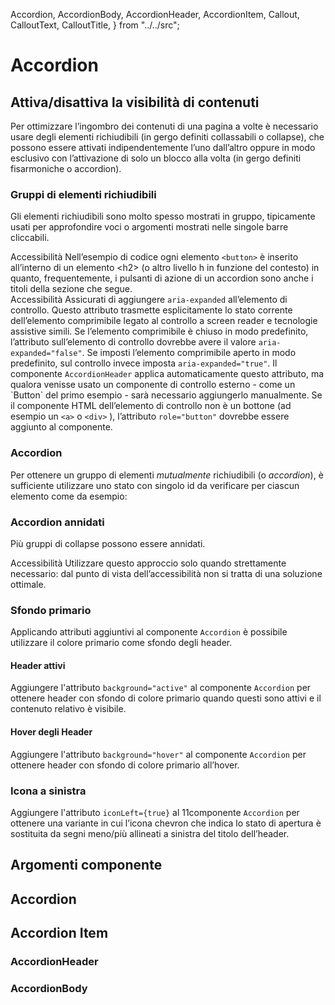   Accordion,
  AccordionBody,
  AccordionHeader,
  AccordionItem,
  Callout,
  CalloutText,
  CalloutTitle,
} from "../../src";

<Meta of={AccordionStories} />

# Accordion

## Attiva/disattiva la visibilità di contenuti

Per ottimizzare l’ingombro dei contenuti di una pagina a volte è necessario usare degli elementi richiudibili (in gergo definiti collassabili o collapse), che possono essere attivati indipendentemente l’uno dall’altro oppure in modo esclusivo con l’attivazione di solo un blocco alla volta (in gergo definiti fisarmoniche o accordion).

<Canvas of={AccordionStories.GruppiDiElementiRichiudibili} />

### Gruppi di elementi richiudibili

Gli elementi richiudibili sono molto spesso mostrati in gruppo, tipicamente usati per approfondire voci o argomenti mostrati nelle singole barre cliccabili.

<div className="docs">
  <Callout color="success">
    <CalloutTitle>
      <span className="text">Accessibilità</span>
    </CalloutTitle>
    <CalloutText>
      Nell’esempio di codice ogni elemento <Code>&lt;button&gt;</Code> è
      inserito all’interno di un elemento &lt;h2&gt; (o altro livello h in
      funzione del contesto) in quanto, frequentemente, i pulsanti di azione di
      un accordion sono anche i titoli della sezione che segue.
    </CalloutText>
  </Callout>
</div>

<Canvas of={AccordionStories.GruppiDiElementiRichiudibili} />

<div className="docs">
  <Callout color="success">
    <CalloutTitle>
      <span className="text">Accessibilità</span>
    </CalloutTitle>
    <CalloutText>
      Assicurati di aggiungere <Code>aria-expanded</Code> all’elemento di
      controllo. Questo attributo trasmette esplicitamente lo stato corrente
      dell’elemento comprimibile legato al controllo a screen reader e
      tecnologie assistive simili. Se l’elemento comprimibile è chiuso in modo
      predefinito, l’attributo sull’elemento di controllo dovrebbe avere il
      valore <Code>aria-expanded="false"</Code>. Se imposti l’elemento
      comprimibile aperto in modo predefinito, sul controllo invece imposta
      <Code>aria-expanded="true"</Code>. Il componente
      <Code>AccordionHeader</Code> applica automaticamente questo attributo, ma
      qualora venisse usato un componente di controllo esterno - come un
      `Button` del primo esempio - sarà necessario aggiungerlo manualmente. Se
      il componente HTML dell’elemento di controllo non è un bottone (ad esempio
      un <Code>&lt;a&gt;</Code> o <Code>&lt;div&gt;</Code>
      ), l’attributo <Code>role="button"</Code> dovrebbe essere aggiunto al componente.
    </CalloutText>
  </Callout>
</div>

### Accordion

Per ottenere un gruppo di elementi _mutualmente_ richiudibili (o _accordion_), è sufficiente utilizzare uno stato con singolo id da verificare per ciascun elemento come da esempio:

<Canvas of={AccordionStories._Accordion} />

### Accordion annidati

Più gruppi di collapse possono essere annidati.

<div className="docs">
  <Callout color="success">
    <CalloutTitle>
      <span className="text">Accessibilità</span>
    </CalloutTitle>
    <CalloutText>
      Utilizzare questo approccio solo quando strettamente necessario: dal punto
      di vista dell’accessibilità non si tratta di una soluzione ottimale.
    </CalloutText>
  </Callout>
</div>

<Canvas of={AccordionStories.AccordionAnnidati} />

### Sfondo primario

Applicando attributi aggiuntivi al componente `Accordion` è possibile utilizzare il colore primario come sfondo degli header.

#### Header attivi

Aggiungere l'attributo `background="active"` al componente `Accordion` per ottenere header con sfondo di colore primario quando questi sono attivi e il contenuto relativo è visibile.

<Canvas of={AccordionStories.HeaderAttivi} />

#### Hover degli Header

Aggiungere l'attributo `background="hover"` al componente `Accordion` per ottenere header con sfondo di colore primario all’hover.

<Canvas of={AccordionStories.HeaderHover} />

### Icona a sinistra

Aggiungere l'attributo `iconLeft={true}` al 11componente `Accordion` per ottenere una variante in cui l’icona chevron che indica lo stato di apertura è sostituita da segni meno/più allineati a sinistra del titolo dell’header.

<Canvas of={AccordionStories.IconaSinistra} />

## Argomenti componente

## Accordion

<ArgTypes of={AccordionStories.GruppiDiElementiRichiudibili} />

## Accordion Item

<ArgTypes of={AccordionItem} />

### AccordionHeader

<ArgTypes of={AccordionHeader} />

### AccordionBody

<ArgTypes of={AccordionBody} />
